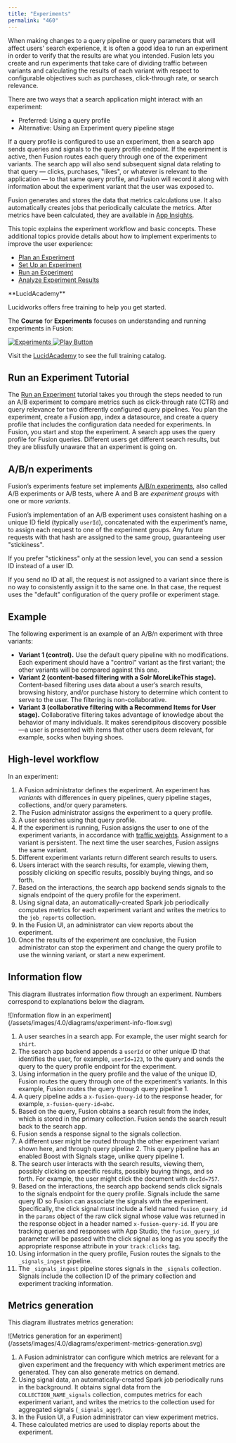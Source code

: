 ```yaml
---
title: "Experiments"
permalink: "460"
---
```


When making changes to a query pipeline or query parameters that will affect users' search experience, it is often a good idea to run an experiment in order to verify that the results are what you intended. Fusion lets you create and run experiments that take care of dividing traffic between variants and calculating the results of each variant with respect to configurable objectives such as purchases, click-through rate, or search relevance.

There are two ways that a search application might interact with an experiment:

* Preferred: Using a query profile
* Alternative: Using an Experiment query pipeline stage

If a query profile is configured to use an experiment, then a search app sends queries and signals to the query profile endpoint. If the experiment is active, then Fusion routes each query through one of the experiment variants. The search app will also send subsequent signal data relating to that query — clicks, purchases, "likes", or whatever is relevant to the application — to that same query profile, and Fusion will record it along with information about the experiment variant that the user was exposed to.

Fusion generates and stores the data that metrics calculations use. It also automatically creates jobs that periodically calculate the metrics. After metrics have been calculated, they are available in [App Insights](/fusion/5.9/456/app-insights).

This topic explains the experiment workflow and basic concepts. These additional topics provide details about how to implement experiments to improve the user experience:

* [Plan an Experiment](/how-to/experiments/942/plan-an-experiment)
* [Set Up an Experiment](/how-to/experiments/722/set-up-an-experiment-using-a-query-profile)
* [Run an Experiment](/how-to/experiments/666/run-an-experiment)
* [Analyze Experiment Results](/how-to/experiments/709/analyze-experiment-results)

<Note>
**LucidAcademy**

Lucidworks offers free training to help you get started.

The **Course** for **Experiments** focuses on understanding and running experiments in Fusion:

<Frame>
  <a href="https://academy.lucidworks.com/experiments-course" target="_blank">
    <div class="note-image-wrapper">
      <img noZoom src="/assets/images/training-covers/experiments.jpeg" alt="Experiments" class="note-image" />
      <img noZoom src="/images/play-btn.svg" alt="Play Button" class="note-image-overlay" />
    </div>
  </a>
</Frame>


Visit the [LucidAcademy](https://academy.lucidworks.com) to see the full training catalog.
</Note>

## Run an Experiment Tutorial

The [Run an Experiment](/how-to/experiments/666/run-an-experiment) tutorial takes you through the steps needed to run an A/B experiment to compare metrics such as click-through rate (CTR) and query relevance for two differently configured query pipelines. You plan the experiment, create a Fusion app, index a datasource, and create a query profile that includes the configuration data needed for experiments. In Fusion, you start and stop the experiment. A search app uses the query profile for Fusion queries. Different users get different search results, but they are blissfully unaware that an experiment is going on.

## A/B/n experiments

Fusion’s experiments feature set implements [A/B/n experiments](https://en.wikipedia.org/wiki/A/B_testing), also called A/B experiments or A/B tests, where A and B are *experiment groups* with one or more *variants*.

Fusion’s implementation of an A/B experiment uses consistent hashing on a unique ID field (typically `userId`), concatenated with the experiment’s name, to assign each request to one of the experiment groups. Any future requests with that hash are assigned to the same group, guaranteeing user "stickiness".

<Tip>
If you prefer "stickiness" only at the session level, you can send a session ID instead of a user ID.
</Tip>



If you send no ID at all, the request is not assigned to a variant since there is no way to consistently assign it to the same one. In that case, the request uses the "default" configuration of the query profile or experiment stage.

## Example

The following experiment is an example of an A/B/n experiment with three variants:

* **Variant 1 (control).** Use the default query pipeline with no modifications. Each experiment should have a "control" variant as the first variant; the other variants will be compared against this one.
* **Variant 2 (content-based filtering with a Solr MoreLikeThis stage).** Content-based filtering uses data about a user’s search results, browsing history, and/or purchase history to determine which content to serve to the user. The filtering is non-collaborative.
* **Variant 3 (collaborative filtering with a Recommend Items for User stage).** Collaborative filtering takes advantage of knowledge about the behavior of many individuals. It makes serendipitous discovery possible—a user is presented with items that other users deem relevant, for example, socks when buying shoes.

## High-level workflow

In an experiment:

1. A Fusion administrator defines the experiment. An experiment has *variants* with differences in query pipelines, query pipeline stages, collections, and/or query parameters.
2. The Fusion administrator assigns the experiment to a query profile.
3. A user searches using that query profile.
4. If the experiment is running, Fusion assigns the user to one of the experiment variants, in accordance with [traffic weights](/how-to/experiments/942/plan-an-experiment#choose-traffic-weights). Assignment to a variant is persistent. The next time the user searches, Fusion assigns the same variant.
5. Different experiment variants return different search results to users.
6. Users interact with the search results, for example, viewing them, possibly clicking on specific results, possibly buying things, and so forth.
7. Based on the interactions, the search app backend sends signals to the signals endpoint of the query profile for the experiment.
8. Using signal data, an automatically-created Spark job periodically computes metrics for each experiment variant and writes the metrics to the `job_reports` collection.
9. In the Fusion UI, an administrator can view reports about the experiment.
10. Once the results of the experiment are conclusive, the Fusion administrator can stop the experiment and change the query profile to use the winning variant, or start a new experiment.

## Information flow

This diagram illustrates information flow through an experiment. Numbers correspond to explanations below the diagram.

<Frame>![Information flow in an experiment](/assets/images/4.0/diagrams/experiment-info-flow.svg)</Frame>

1. A user searches in a search app. For example, the user might search for `shirt`.
2. The search app backend appends a `userId` or other unique ID that identifies the user, for example, `userId=123`, to the query and sends the query to the query profile endpoint for the experiment.
3. Using information in the query profile and the value of the unique ID, Fusion routes the query through one of the experiment’s variants. In this example, Fusion routes the query through query pipeline 1.
4. A query pipeline adds a `x-fusion-query-id` to the response header, for example, `x-fusion-query-id=abc`.
5. Based on the query, Fusion obtains a search result from the index, which is stored in the primary collection. Fusion sends the search result back to the search app.
6. Fusion sends a response signal to the signals collection.
7. A different user might be routed through the other experiment variant shown here, and through query pipeline 2. This query pipeline has an enabled Boost with Signals stage, unlike query pipeline 1.
8. The search user interacts with the search results, viewing them, possibly clicking on specific results, possibly buying things, and so forth. For example, the user might click the document with `docId=757`.
9. Based on the interactions, the search app backend sends click signals to the signals endpoint for the query profile. Signals include the same query ID so Fusion can associate the signals with the experiment. Specifically, the click signal *must* include a field named `fusion_query_id` in the `params` object of the raw click signal whose value was returned in the response object in a header named `x-fusion-query-id`. If you are tracking queries and responses with App Studio, the `fusion_query_id` parameter will be passed with the click signal as long as you specify the appropriate response attribute in your `track:clicks` tag.
10. Using information in the query profile, Fusion routes the signals to the `_signals_ingest` pipeline.
11. The `_signals_ingest` pipeline stores signals in the `_signals` collection. Signals include the collection ID of the primary collection and experiment tracking information.

## Metrics generation

This diagram illustrates metrics generation:

<Frame>![Metrics generation for an experiment](/assets/images/4.0/diagrams/experiment-metrics-generation.svg)</Frame>

1. A Fusion administrator can configure which metrics are relevant for a given experiment and the frequency with which experiment metrics are generated. They can also generate metrics on demand.
2. Using signal data, an automatically-created Spark job periodically runs in the background. It obtains signal data from the `COLLECTION_NAME_signals` collection, computes metrics for each experiment variant, and writes the metrics to the collection used for aggregated signals (`_signals_aggr`).
3. In the Fusion UI, a Fusion administrator can view experiment metrics.
4. These calculated metrics are used to display reports about the experiment.